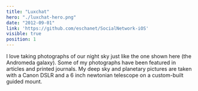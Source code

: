 ```yaml
---
title: "Luxchat"
hero: "./luxchat-hero.png"
date: "2012-09-01"
link: 'https://github.com/eschanet/SocialNetwork-iOS'
visible: true
position: 1
---
```


I love taking photographs of our night sky just like the one shown here (the Andromeda galaxy). Some of my photographs have been featured in articles and printed journals. My deep sky and planetary pictures are taken with a Canon DSLR and a 6 inch newtonian telescope on a custom-built guided mount.


